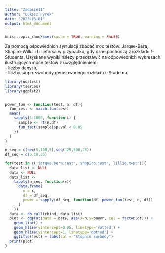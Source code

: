 ---
title: "Zadanie11"
author: "Łukasz Pyrek"
date: "2023-06-01"
output: html_document
---

```{r setup, include=FALSE}
knitr::opts_chunk$set(cache = TRUE, warning = FALSE)
```

Za pomocą odpowiednich symulacji zbadać moc testów: Jarque-Bera, Shapiro-Wilka i Lillieforsa w
przypadku, gdy dane pochodzą z rozkładu 𝑡-Studenta. Uzyskane wyniki należy przedstawić na
odpowiednich wykresach ilustrujących moce testów z uwzględnieniem: <br />
- liczby danych, <br />
- liczby stopni swobody generowanego rozkładu t-Studenta.

```{r}
library(nortest)
library(tseries)
library(ggplot2)


power_fun <- function(test, n, df){
  fun_test <- match.fun(test)
  mean(
    sapply(1:1000, function(i) {
      sample <- rt(n,df)
      fun_test(sample)$p.val < 0.05
    })
  )
}

n_seq = c(seq(5,100,5),seq(125,300,25))
df_seq = c(5,10,30)

for(test in c('jarque.bera.test','shapiro.test','lillie.test')){
  data_list <- NULL
  data <- NULL
  data_list <-
    lapply(n_seq, function(n){
      data.frame(
        n = n,
        df = df_seq,
        power = sapply(df_seq, function(df) power_fun(test, n, df))
      )  
    })
  data <- do.call(rbind, data_list)
  plot <- ggplot(data = data, aes(x=n,y=power, col = factor(df))) +
    geom_line() + 
    geom_hline(yintercept=0.05, linetype='dotted') + 
    geom_hline(yintercept=1, linetype='dotted') +
    ggtitle(test) + labs(col = "Stopnie swobody")
  print(plot)
}
```